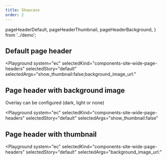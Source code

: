 ```yaml
---
title: Showcase
order: 2
---
```



  pageHeaderDefault,
  pageHeaderThumbnail,
  pageHeaderBackground,
} from '../demo';

## Default page header

<Playground
  system="ec"
  selectedKind="components-site-wide-page-headers"
  selectedStory="default"
  selectedArgs="show_thumbnail:false;background_image_url:"
>
  <Html markup={pageHeaderDefault} />
</Playground>

## Page header with background image

Overlay can be configured (dark, light or none)

<Playground
  system="ec"
  selectedKind="components-site-wide-page-headers"
  selectedStory="default"
  selectedArgs="show_thumbnail:false"
>
  <Html markup={pageHeaderBackground} />
</Playground>

## Page header with thumbnail

<Playground
  system="ec"
  selectedKind="components-site-wide-page-headers"
  selectedStory="default"
  selectedArgs="background_image_url:"
>
  <Html markup={pageHeaderThumbnail} />
</Playground>
